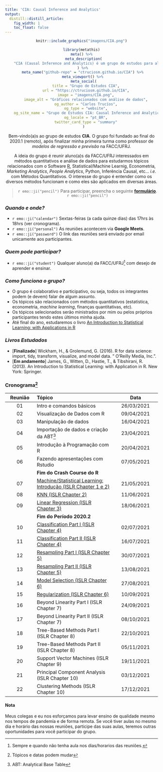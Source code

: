 ```yaml
---
title: 'CIA: Causal Inference and Analytics'
output:
  distill::distill_article: 
    fig_width: 1
    toc_float: false  
---
```


<center>

```r
knitr::include_graphics("imagens/CIA.png")
```

```r
library(metathis)
meta() %>%
  meta_description(
    "CIA (Causal Inference and Analytics) é um grupo de estudos para aluno(a)s da FACC/UFRJ interessados em métodos quantitativos e análise de dados. Discutimos tópicos relacionados com o Software R, Statistical/Machine Learnig, Econometria, Marketing Analytics, People Analytics, Python, Inferência Causal, Finanças Quantitativas, e temas relacionados."
  ) %>% 
  meta_name("github-repo" = "ctruciosm.github.io/CIA") %>% 
  meta_viewport() %>% 
  meta_social(
    title = "Grupo de Estudos CIA",
    url = "https://ctruciosm.github.io/CIA",
    image = "imagens/CIA.png",
    image_alt = "Gráficos relacionados com análise de dados",
    og_author = "Carlos Trucíos",
    og_type = "website",
    og_site_name = "Grupo de Estudos CIA: Causal Inference and Analytics",
    og_locale = "pt_BR",
    twitter_card_type = "summary"
  )
```


Bem-vindo(a)s ao grupo de estudos **CIA**. O grupo foi fundado ao final do 2020.1 (remoto), após finalizar minha primeira turma como professor de *modelos de regressão e previsão* na FACC/UFRJ. 

A ideia do grupo é reunir aluno(a)s da FACC/UFRJ interessados em métodos quantitativos e análise de dados para estudarmos tópicos relacionados com o Software [R](https://www.r-project.org), Statistical/Machine Learnig, Econometria, _Marketing Analytics_, _People Analytics_, Python, Inferência Causal, etc... _i.e._ com Métodos Quantitativos. O interesse do grupo é entender como os diversos métodos funcionam e como eles são aplicados em diversas áreas.


> `r emo::ji("pencil")` Para participar, preencha o seguinte [**formulário**](https://forms.gle/1Np4NEGbDKMSb9WN9). `r emo::ji("pencil")`



</center>

### *Quando e onde?*

- `r emo::ji("calendar")` Sextas-feiras (a cada quinze dias) das 17hrs às 18hrs (ver cronograma).
- `r emo::ji("personal")` As reuniões acontecem via **Google Meets**.
- `r emo::ji("password")` O link das reuniões será enviado por email unicamente aos participantes.


### *Quem pode participar?*

- `r emo::ji("student")` Qualquer aluno(a) da FACC/UFRJ^[Sempre e quando não tenha aula nos dias/horarios das reuniões.] com desejo de aprender e ensinar.

### *Como funciona o grupo?*

- O grupo é colaborativo e participativo, ou seja, todos os integrantes podem (e devem) falar de algum assunto.
- Os tópicos são relacionados com métodos quantitativos (estatística, econometria, _machine learning_, finanças quantitativas, etc).
- Os tópicos selecionados serão ministrados por mim ou pelos próprios participantes tendo estes últimos minha ajuda.
- Até final do ano, estudaremos o livro [An Introduction to Statistical Learning: with Applications in R](https://www.statlearning.com)

###  *Livros Estudados*

- [**Finalizado**] Wickham, H., \& Grolemund, G. (2016). R for data science: import, tidy, transform, visualize, and model data. " O'Reilly Media, Inc.". 
- [**Em andamento**] James, G., Witten, D., Hastie, T., \& Tibshirani, R. (2013). An Introduction to Statistical Learning: with Application in R. New York: Springer.



###  **Cronograma**^[Tópicos e datas podem mudar] 


| Reunião  | Tópico                          | Data       |  
|:------:|:--------------------|:----------:|
|01       | Intro e comandos básicos  | 26/03/2021  |  
|02       | Visualização de Dados com R   | 09/04/2021  | 
|03       | Manipulação de dados  | 16/04/2021  |  
|04       | Importação de dados e criação da ABT^[ABT: Analytical Base Table]  | 23/04/2021  |
|05       | Introdução à Programação com R  |  20/04/2021 |    
|06       | Fazendo apresentações com Rstudio  | 07/05/2021  |  
|         |  **Fim do Crash Course do R**  |   |
|07       | [Machine/Statistical Learning: Introdução (ISLR Chapter 1 e 2)](http://ctruciosm.github.io/ISL/ISL_01)    | 21/05/2021  |
|08       | [KNN (ISLR Chapter 2)](http://ctruciosm.github.io/ISL/ISL_02)  | 11/06/2021  |     
|09       | [Linear Regression (ISLR Chapter 3)](http://ctruciosm.github.io/ISL/ISL_03)   | 18/06/2021  |   
|         |  **Fim do Período 2020.2**  |   |
|10       | [Classification Part I (ISLR Chapter 4)](http://ctruciosm.github.io/ISL/ISL_04)   | 02/07/2021  |     
|11       | [Classification Part II (ISLR Chapter 4)](http://ctruciosm.github.io/ISL/ISL_05)   | 16/07/2021  |     
|12       | [Resampling Part I (ISLR Chapter 5)](http://ctruciosm.github.io/ISL/ISL_06)  | 30/07/2021  |     
|13       | [Resampling Part II (ISLR Chapter 5)](http://ctruciosm.github.io/ISL/ISL_07)  | 13/08/2021  |     
|14       | [Model Selection (ISLR Chapter 6)](http://ctruciosm.github.io/ISL/ISL_08)  | 27/08/2021  |     
|15       | [Regularization (ISLR Chapter 6)](http://ctruciosm.github.io/ISL/ISL_09)  | 10/09/2021  |     
|16       | Beyond Linearity Part I (ISLR Chapter 7)  | 24/09/2021  |     
|17       | Beyond Linearity Part II (ISLR Chapter 7)   | 08/10/2021  |     
|18       | Tree-Based Methods Part I (ISLR Chapter 8)   | 22/10/2021  |     
|19       | Tree-Based Methods Part II (ISLR Chapter 8)   | 05/11/2021  |     
|20       | Support Vector Machines (ISLR Chapter 9)   | 19/11/2021  |     
|21       | Principal Component Analysis (ISLR Chapter 10)   | 03/12/2021  |     
|22       | Clustering Methods (ISLR Chapter 10)   | 17/12/2021  |     


#### Nota

Meus colegas e eu nos esforçamos para levar ensino de qualidade mesmo nos tempos de pandemía e de forma remota. Se você tiver aulas no mesmo dia e horário das nossas reuniões, participe das suas aulas, teremos outras oportunidades para você participar do grupo.
